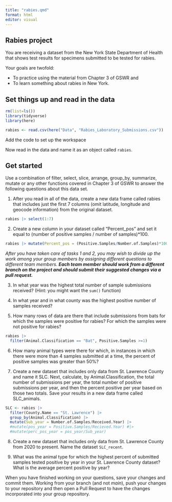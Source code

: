 ```yaml
---
title: "rabies.qmd"
format: html
editor: visual
---
```


## Rabies project

You are receiving a dataset from the New York State Department of Health that shows test results for specimens submitted to be tested for rabies.

Your goals are twofold:

-   To practice using the material from Chapter 3 of GSWR and
-   To learn something about rabies in New York.

## Set things up and read in the data
```r
rm(list=ls())
library(tidyverse)
library(here)

rabies <- read.csv(here("Data", "Rabies_Laboratory_Submissions.csv"))
```

Add the code to set up the workspace

Now read in the data and name it as an object called `rabies`.

## Get started

Use a combination of filter, select, slice, arrange, group_by, summarize, mutate or any other functions covered in Chapter 3 of GSWR to answer the following questions about this data set.

1.  After you read in all of the data, create a new data frame called rabies that includes just the first 7 columns (omit latitude, longitude and geocode information) from the original dataset.

```r
rabies |> select(1:7)
```


2.  Create a new column in your dataset called "Percent_pos" and set it equal to (number of positive samples / number of samples)\*100.

```r
rabies |> mutate(Percent_pos = (Positive.Samples/Number.of.Samples)*100)
```


*After you have taken care of tasks 1 and 2, you may wish to divide up the work among your group members by assigning different questions to different team members. **Each team member should work from a different branch on the project and should submit their suggested changes via a pull request.***

3.  In what year was the highest total number of sample submissions received? (Hint: you might want the `sum()` function)

4.  In what year and in what county was the highest positive number of samples received?

5.  How many rows of data are there that include submissions from bats for which the samples were positive for rabies? For which the samples were not positive for rabies?
```r
rabies |> 
  filter(Animal.Classification == "Bat", Positive.Samples >=1)
```


6.  How many animal types were there for which, in instances in which there were more than 4 samples submitted at a time, the percent of positive samples was greater than 50%?

7.  Create a new dataset that includes only data from St. Lawrence County and name it SLC. Next, calculate, by Animal.Classification, the total number of submissions per year, the total number of positive submissions per year, and then the percent positive per year based on those two totals. Save your results in a new data frame called SLC_animals.
```r
SLC <- rabies |> 
  filter(County.Name == "St. Lawrence") |>
  group_by(Animal.Classification) |>
  mutate(Sub_year = Number.of.Samples/Received.Year) |>
  #mutate(pos_year = Positive.Samples/Recieved.Year) #|>
  #mutate(perc_pos_year = pos_year/Sub_year)
```


8.  Create a new dataset that includes only data from St. Lawrence County from 2020 to present. Name the dataset `SLC_recent`.

9.  What was the animal type for which the highest percent of submitted samples tested positive by year in your St. Lawrence County dataset? What is the average percent positive by year?

When you have finished working on your questions, save your changes and commit them. Working from your branch (and not *main*), push your changes to your repository and then open a Pull Request to have the changes incorporated into your group repository.
